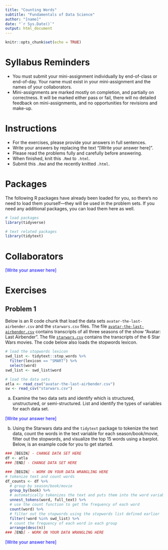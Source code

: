 ---
title: "Counting Words"
subtitle: "Fundamentals of Data Science"
author: "[name]"
date: "`r Sys.Date()`"
output: html_document
---

```{r setup, include=FALSE}
knitr::opts_chunk$set(echo = TRUE)
```

# Syllabus Reminders

* You must submit your mini-assignment individually by end-of-class or end-of-day. Your name must exist in your mini-assignment and the names of your collaborators.
* Mini-assignments are marked mostly on completion, and partially on correctness. It will be marked either pass or fail, there will no detailed feedback on mini-assignments, and no opportunities for revisions and make-up.

# Instructions

* For the exercises, please provide your answers in full sentences.
* Write your answers by replacing the text "[Write your answer here]".
* Please read the problems fully and carefully before answering.
* When finished, knit this `.Rmd` to `.html`.
* Submit this `.Rmd` and the recently knitted `.html`.

# Packages

The following R packages have already been loaded for you, so there's no need to load them yourself—they will be used in the problem sets. If you need any additional packages, you can load them here as well.

```{r message=FALSE, warning=FALSE}
# load packages
library(tidyverse)

# text related packages
library(tidytext)
```

# Collaborators

::: {style="color: blue;"}
[Write your answer here]
:::

# Exercises

## Problem 1

Below is an R code chunk that load the data sets `avatar-the-last-airbender.csv` and the `starwars.csv` files. The file [`avatar-the-last-airbender.csv`](https://github.com/averyrobbins1/appa){target="_blank"} contains transcripts of all three seasons of the show "Avatar: Last Airbender". The file [`starwars.csv`](https://github.com/kamran786/Star-Wars-Movie-Scripts-Text-Analysis){target="_blank"} contains the transcripts of the 6 Star Wars movies. The code below also loads the stopwords lexicon.

```{r message=FALSE, warning=FALSE}
# load the stopwords lexicon
swd_list <- tidytext::stop_words %>% 
  filter(lexicon == "SMART") %>%
  select(word)
swd_list <- swd_list$word

# load the data sets
atla <- read_csv("avatar-the-last-airbender.csv")
sw <- read_csv("starwars.csv")
```

a. Examine the two data sets and identify which is structured, unstructured, or semi-structured. List and identify the types of variables for each data set.

::: {style="color: blue;"}
[Write your answer here]
:::

b. Using the Starwars data and the `tidytext` package to tokenize the text data, count the words in the text variable for each season/book/movie, filter out the stopwords, and visualize the top 15 words using a barplot. Below, is an example code for you to get started.

```{r}
### [BEGIN] - CHANGE DATA SET HERE
df <- atla
### [END] - CHANGE DATA SET HERE

### [BEGIN] - WORK ON YOUR DATA WRANGLING HERE
# tokenize text and count words
df_counts <- df %>% 
  # group by season/book/movie
  group_by(book) %>%
  # automatically tokenizes the text and puts them into the word variable
  unnest_tokens(word, full_text) %>% 
  # use the count function to get the frequency of each word
  count(word) %>%
  # filter out the stopwords using the stopwords list defined earlier
  filter(!word %in% swd_list) %>%
  # count the frequency of each word in each group
  arrange(desc(n))
### [END] - WORK ON YOUR DATA WRANGLING HERE
```

::: {style="color: blue;"}
[Write your answer here]
:::

